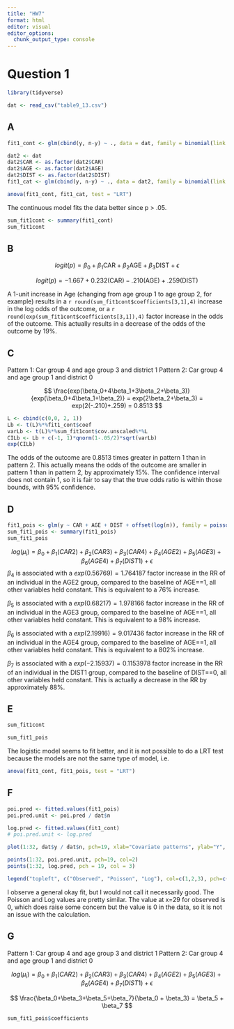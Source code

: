 ```yaml
---
title: "HW7"
format: html
editor: visual
editor_options: 
  chunk_output_type: console
---
```


# Question 1

```r
library(tidyverse)
```


```r
dat <- read_csv("table9_13.csv")
```

## A

```r
fit1_cont <- glm(cbind(y, n-y) ~ ., data = dat, family = binomial(link = "logit"))
```

```r
dat2 <- dat
dat2$CAR <- as.factor(dat2$CAR)
dat2$AGE <- as.factor(dat2$AGE)
dat2$DIST <- as.factor(dat2$DIST)
fit1_cat <- glm(cbind(y, n-y) ~ ., data = dat2, family = binomial(link = "logit"))
```

```r
anova(fit1_cont, fit1_cat, test = "LRT")
```

The continuous model fits the data better since p > .05.

```r
sum_fit1cont <- summary(fit1_cont)
sum_fit1cont
```

## B

$$
logit(p) = \beta_0 + \beta_1\text{CAR}+\beta_2\text{AGE}+\beta_3\text{DIST} + \epsilon
$$

$$
logit(p)=-1.667+0.232(\text{CAR})-.210(\text{AGE})+.259(\text{DIST})
$$

A 1-unit increase in Age (changing from age group 1 to age group 2, for example) results in a `r round(sum_fit1cont$coefficients[3,1],4)` increase in the log odds of the outcome, or a `r round(exp(sum_fit1cont$coefficients[3,1]),4)` factor increase in the odds of the outcome. This actually results in a decrease of the odds of the outcome by 19%.

## C

Pattern 1: Car group 4 and age group 3 and district 1
Pattern 2: Car group 4 and age group 1 and district 0

$$
\frac{exp(\beta_0+4\beta_1+3\beta_2+\beta_3)}{exp(\beta_0+4\beta_1+\beta_2)} = exp(2\beta_2+\beta_3) = exp(2(-.210)+.259) = 0.8513
$$
```r
L <- cbind(c(0,0, 2, 1))
Lb <- t(L)%*%fit1_cont$coef
varLb <- t(L)%*%sum_fit1cont$cov.unscaled%*%L
CILb <- Lb + c(-1, 1)*qnorm(1-.05/2)*sqrt(varLb)
exp(CILb)
```

The odds of the outcome are 0.8513 times greater in pattern 1 than in pattern 2. This actually means the odds of the outcome are smaller in pattern 1 than in pattern 2, by approximately 15%. The confidence interval does not contain 1, so it is fair to say that the true odds ratio is within those bounds, with 95% confidence.

## D

```r
fit1_pois <- glm(y ~ CAR + AGE + DIST + offset(log(n)), family = poisson(link = "log"), data = dat)
sum_fit1_pois <- summary(fit1_pois)
sum_fit1_pois
```

$$
log(\mu_i) = \beta_0+\beta_1(CAR2)+\beta_2(CAR3)+\beta_3(CAR4)+\beta_4(AGE2)+\beta_5(AGE3)+\beta_6(AGE4)+\beta_7(DIST1)+\epsilon
$$
$\beta_4$ is associated with a $exp(0.56769) = 1.764187$ factor increase in the RR of an individual in the AGE2 group, compared to the baseline of AGE==1, all other variables held constant. This is equivalent to a 76% increase.

$\beta_5$ is associated with a $exp(0.68217) = 1.978166$ factor increase in the RR of an individual in the AGE3 group, compared to the baseline of AGE==1, all other variables held constant. This is equivalent to a 98% increase.

$\beta_6$ is associated with a $exp(2.19916) = 9.017436$ factor increase in the RR of an individual in the AGE4 group, compared to the baseline of AGE==1, all other variables held constant. This is equivalent to a 802% increase.

$\beta_7$ is associated with a $exp(-2.15937) = 0.1153978$ factor increase in the RR of an individual in the DIST1 group, compared to the baseline of DIST==0, all other variables held constant. This is actually a decrease in the RR by approximately 88%.

## E

```r
sum_fit1cont
```

```r
sum_fit1_pois
```

The logistic model seems to fit better, and it is not possible to do a LRT test because the models are not the same type of model, i.e. 

```r
anova(fit1_cont, fit1_pois, test = "LRT")
```

## F

```r
poi.pred <- fitted.values(fit1_pois)
poi.pred.unit <- poi.pred / dat$n

log.pred <- fitted.values(fit1_cont)
# poi.pred.unit <- log.pred

plot(1:32, dat$y / dat$n, pch=19, xlab="Covariate patterns", ylab="Y", bty="L")

points(1:32, poi.pred.unit, pch=19, col=2)
points(1:32, log.pred, pch = 19, col = 3)

legend("topleft", c("Observed", "Poisson", "Log"), col=c(1,2,3), pch=c(19,19, 19))
```

I observe a general okay fit, but I would not call it necessarily good. The Poisson and Log values are pretty similar. The value at x=29 for observed is 0, which does raise some concern but the value is 0 in the data, so it is not an issue with the calculation.

## G

Pattern 1: Car group 4 and age group 3 and district 1
Pattern 2: Car group 4 and age group 1 and district 0

$$
log(\mu_i) = \beta_0+\beta_1(CAR2)+\beta_2(CAR3)+\beta_3(CAR4)+\beta_4(AGE2)+\beta_5(AGE3)+\beta_6(AGE4)+\beta_7(DIST1)+\epsilon
$$

$$
\frac{\beta_0+\beta_3+\beta_5+\beta_7}{\beta_0 + \beta_3} = \beta_5 + \beta_7
$$



```r
sum_fit1_pois$coefficients


```


